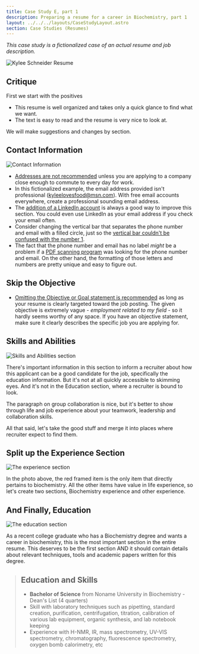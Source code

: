 ```yaml
---
title: Case Study E, part 1
description: Preparing a resume for a career in Biochemistry, part 1
layout: ../../../layouts/CaseStudyLayout.astro
section: Case Studies (Resumes)
---
```

 
*This case study is a fictionalized case of an actual resume and job description.*

![Kylee Schneider Resume](/assets/resumes/kylee-schneider/kylee-schneider-resume-1.jpg)

## Critique

First we start with the positives

* This resume is well organized and takes only a quick glance to find what we want. 
* The text is easy to read and the resume is very nice to look at.

We will make suggestions and changes by section.

## Contact Information

![Contact Information](/assets/resumes/kylee-schneider/old-contact-and-objective.jpg)

* [Addresses are not recommended](/en/resume/tips/address-not-recommended) unless you are applying to a company close enough to commute to every day for work.
* In this fictionalized example, the email address provided isn't professional (kyleelovesfood@msn.com). With free email accounts everywhere, create a professional sounding email address.
* The [addition of a LinkedIn account](/en/resume/tips/use-linkedin) is always a good way to improve this section. You could even use LinkedIn as your email address if you check your email often.
* Consider changing the vertical bar that separates the phone number and email with a filled circle, just so the [vertical bar couldn't be confused with the number 1](/en/resume/tips/keep-it-readable).
* The fact that the phone number and email has no label *might* be a problem if a [PDF scanning program](/en/resume/tips/no-icons-or-graphics) was looking for the phone number and email. On the other hand, the formatting of those letters and numbers are pretty unique and easy to figure out.

## Skip the Objective

* [Omitting the Objective or Goal statement is recommended](/en/resume/tips/goal-is-optional) as long as your resume is clearly targeted toward the job posting. The given objective is extremely vague - *employment related to my field* - so it hardly seems worthy of any space. If you have an objective statement, make sure it clearly describes the specific job you are applying for.

## Skills and Abilities

![Skills and Abilities section](/assets/resumes/kylee-schneider/old-Skills-and-Abilities.jpg)

There's important information in this section to inform a recruiter about how this applicant can be a good candidate for the job, specifically the education information. But it's not at all quickly accessible to skimming eyes. And it's not in the Education section, where a recruiter is bound to look.

The paragraph on group collaboration is nice, but it's better to show through life and job experience about your teamwork, leadership and collaboration skills.

All that said, let's take the good stuff and merge it into places where recruiter expect to find them.

## Split up the Experience Section

![The experience section](/assets/resumes/kylee-schneider/old-experience.jpg)

In the photo above, the red framed item is the only item that directly pertains to biochemistry. All the other items have value in life experience, so let's create two sections, Biochemistry experience and other experience.

## And Finally, Education

![The education section](/assets/resumes/kylee-schneider/old-Education.jpg)

As a recent college graduate who has a Biochemistry degree and wants a career in biochemistry, this is the most important section in the entire resume. This deserves to be the first section AND it should contain details about relevant techniques, tools and academic papers written for this degree.

> ## Education and Skills
> * **Bachelor of Science** from Noname University in Biochemistry - Dean's List (4 quarters)
> * Skill with laboratory techniques such as pipetting, standard creation, purification, centrifugation, titration, calibration of various lab equipment, organic synthesis, and lab notebook keeping
> * Experience with H-NMR, IR, mass spectrometry, UV-VIS spectrometry, chromatography, fluorescence spectrometry, oxygen bomb calorimetry, etc